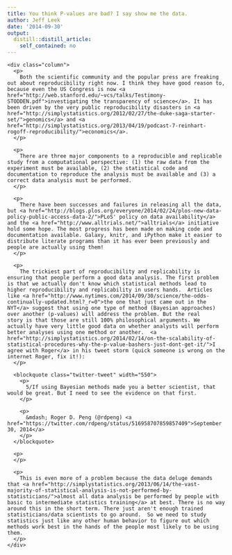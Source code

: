 ```yaml
---
title: You think P-values are bad? I say show me the data.
author: Jeff Leek
date: '2014-09-30'
output:
  distill::distill_article:
    self_contained: no
---
```


<div class="page" title="Page 1">
  <div class="layoutArea">
    <div class="column">
      <p>
        Both the scientific community and the popular press are freaking out about reproducibility right now. I think they have good reason to, because even the US Congress is now <a href="http://web.stanford.edu/~vcs/talks/Testimony-STODDEN.pdf">investigating the transparency of science</a>. It has been driven by the very public reproducibility disasters in <a href="http://simplystatistics.org/2012/02/27/the-duke-saga-starter-set/">genomics</a> and <a href="http://simplystatistics.org/2013/04/19/podcast-7-reinhart-rogoff-reproducibility/">economics</a>.
      </p>
      
      <p>
        There are three major components to a reproducible and replicable study from a computational perspective: (1) the raw data from the experiment must be available, (2) the statistical code and documentation to reproduce the analysis must be available and (3) a correct data analysis must be performed.
      </p>
      
      <p>
        There have been successes and failures in releasing all the data, but <a href="http://blogs.plos.org/everyone/2014/02/24/plos-new-data-policy-public-access-data-2/">PLoS' policy on data availability</a> and the <a href="http://www.alltrials.net/">alltrials</a> initiative hold some hope. The most progress has been made on making code and documentation available. Galaxy, knitr, and iPython make it easier to distribute literate programs than it has ever been previously and people are actually using them!
      </p>
      
      <p>
        The trickiest part of reproducibility and replicability is ensuring that people perform a good data analysis. The first problem is that we actually don't know which statistical methods lead to higher reproducibility and replicability in users hands.  Articles like <a href="http://www.nytimes.com/2014/09/30/science/the-odds-continually-updated.html?_r=0">the one that just came out in the NYT</a> suggest that using one type of method (Bayesian approaches) over another (p-values) will address the problem. But the real story is that those are still 100% philosophical arguments. We actually have very little good data on whether analysts will perform better analyses using one method or another.  <a href="http://simplystatistics.org/2014/02/14/on-the-scalability-of-statistical-procedures-why-the-p-value-bashers-just-dont-get-it/">I agree with Roger</a> in his tweet storm (quick someone is wrong on the internet Roger, fix it!):
      </p>
      
      <blockquote class="twitter-tweet" width="550">
        <p>
          5/If using Bayesian methods made you a better scientist, that would be great. But I need to see the evidence on that first.
        </p>
        
        <p>
          &mdash; Roger D. Peng (@rdpeng) <a href="https://twitter.com/rdpeng/status/516958707859857409">September 30, 2014</a>
        </p>
      </blockquote>
      
      <p>
      </p>
      
      <p>
        This is even more of a problem because the data deluge demands that <a href="http://simplystatistics.org/2013/06/14/the-vast-majority-of-statistical-analysis-is-not-performed-by-statisticians/">almost all data analysis be performed by people with basic to intermediate statistics training</a> at best. There is no way around this in the short term. There just aren't enough trained statisticians/data scientists to go around.  So we need to study statistics just like any other human behavior to figure out which methods work best in the hands of the people most likely to be using them.
      </p>
    </div>
  </div>
</div>
